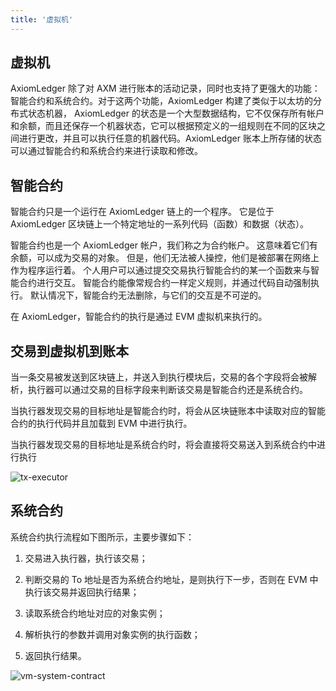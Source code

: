 ```yaml
---
title: '虚拟机'
---
```


## 虚拟机

AxiomLedger 除了对 AXM 进行账本的活动记录，同时也支持了更强大的功能：智能合约和系统合约。对于这两个功能，AxiomLedger 构建了类似于以太坊的分布式状态机器， AxiomLedger 的状态是一个大型数据结构，它不仅保存所有帐户和余额，而且还保存一个机器状态，它可以根据预定义的一组规则在不同的区块之间进行更改，并且可以执行任意的机器代码。AxiomLedger 账本上所存储的状态可以通过智能合约和系统合约来进行读取和修改。

## 智能合约

智能合约只是一个运行在 AxiomLedger 链上的一个程序。 它是位于 AxiomLedger 区块链上一个特定地址的一系列代码（函数）和数据（状态）。

智能合约也是一个 AxiomLedger 帐户，我们称之为合约帐户。 这意味着它们有余额，可以成为交易的对象。 但是，他们无法被人操控，他们是被部署在网络上作为程序运行着。 个人用户可以通过提交交易执行智能合约的某一个函数来与智能合约进行交互。 智能合约能像常规合约一样定义规则，并通过代码自动强制执行。 默认情况下，智能合约无法删除，与它们的交互是不可逆的。

在 AxiomLedger，智能合约的执行是通过 EVM 虚拟机来执行的。

## 交易到虚拟机到账本

当一条交易被发送到区块链上，并送入到执行模块后，交易的各个字段将会被解析，执行器可以通过交易的目标字段来判断该交易是智能合约还是系统合约。

当执行器发现交易的目标地址是智能合约时，将会从区块链账本中读取对应的智能合约的执行代码并且加载到 EVM 中进行执行。

当执行器发现交易的目标地址是系统合约时，将会直接将交易送入到系统合约中进行执行

![tx-executor](/zh/images/tx_exe_zh.png)

## 系统合约

系统合约执行流程如下图所示，主要步骤如下：

1. 交易进入执行器，执行该交易；

2. 判断交易的 To 地址是否为系统合约地址，是则执行下一步，否则在 EVM 中执行该交易并返回执行结果；

3. 读取系统合约地址对应的对象实例；

4. 解析执行的参数并调用对象实例的执行函数；

5. 返回执行结果。

![vm-system-contract](../../images/vm_system_contract_zh.png)
